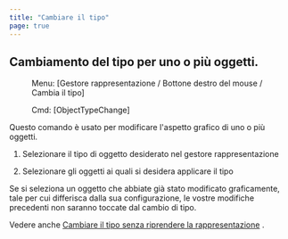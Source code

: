 ```yaml
---
title: "Cambiare il tipo"
page: true
---
```

## Cambiamento del tipo per uno o pi&#249; oggetti.
 <Menu> Menu: [Gestore rappresentazione / Bottone destro del mouse / Cambia il tipo] </Menu> 
<GeoDesigner> <Menu> Cmd: [ObjectTypeChange] </Menu> 
</GeoDesigner>
Questo comando &#232; usato per modificare l&#39;aspetto grafico di uno o pi&#249; oggetti.

1. Selezionare il tipo di oggetto desiderato nel gestore rappresentazione

2. Selezionare gli oggetti ai quali si desidera applicare il tipo




<Warning>
Se si seleziona un oggetto che abbiate gi&#224; stato modificato graficamente, tale per cui differisca dalla sua configurazione, le vostre modifiche precedenti non saranno toccate dal cambio di tipo.
</Warning>


Vedere anche [Cambiare il tipo senza riprendere la rappresentazione](../objektmanager/typ_wechseln_ohnedarstellung)
.